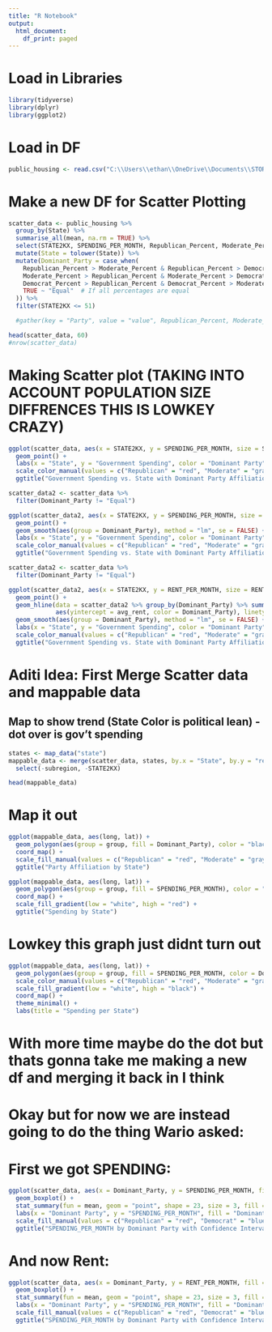 ```yaml
---
title: "R Notebook"
output:
  html_document:
    df_print: paged
---
```


# Load in Libraries
```r
library(tidyverse)
library(dplyr)
library(ggplot2)
```

# Load in DF
```r
public_housing <- read.csv("C:\\Users\\ethan\\OneDrive\\Documents\\STOR320\\Final Project\\messy_work\\finalDF.csv")
```

# Make a new DF for Scatter Plotting
```r
scatter_data <- public_housing %>%
  group_by(State) %>%
  summarise_all(mean, na.rm = TRUE) %>%
  select(STATE2KX, SPENDING_PER_MONTH, Republican_Percent, Moderate_Percent, Democrat_Percent, State, RENT_PER_MONTH) %>% 
  mutate(State = tolower(State)) %>%
  mutate(Dominant_Party = case_when(
    Republican_Percent > Moderate_Percent & Republican_Percent > Democrat_Percent ~ "Republican",
    Moderate_Percent > Republican_Percent & Moderate_Percent > Democrat_Percent ~ "Moderate",
    Democrat_Percent > Republican_Percent & Democrat_Percent > Moderate_Percent ~ "Democrat",
    TRUE ~ "Equal"  # If all percentages are equal
  )) %>%
  filter(STATE2KX <= 51)

  #gather(key = "Party", value = "value", Republican_Percent, Moderate_Percent, Democrat_Percent) %>%

head(scatter_data, 60)
#nrow(scatter_data)
```

# Making Scatter plot (TAKING INTO ACCOUNT POPULATION SIZE DIFFRENCES THIS IS LOWKEY CRAZY)
```r
ggplot(scatter_data, aes(x = STATE2KX, y = SPENDING_PER_MONTH, size = SPENDING_PER_MONTH, color = Dominant_Party)) +
  geom_point() +
  labs(x = "State", y = "Government Spending", color = "Dominant Party") +
  scale_color_manual(values = c("Republican" = "red", "Moderate" = "gray", "Democrat" = "blue", "Equal" = "purple")) +
  ggtitle("Government Spending vs. State with Dominant Party Affiliation")
```

```r
scatter_data2 <- scatter_data %>%
  filter(Dominant_Party != "Equal")

ggplot(scatter_data2, aes(x = STATE2KX, y = SPENDING_PER_MONTH, size = SPENDING_PER_MONTH, color = Dominant_Party)) +
  geom_point() +
  geom_smooth(aes(group = Dominant_Party), method = "lm", se = FALSE) +
  labs(x = "State", y = "Government Spending", color = "Dominant Party") +
  scale_color_manual(values = c("Republican" = "red", "Moderate" = "gray", "Democrat" = "blue", "Equal" = "purple")) +
  ggtitle("Government Spending vs. State with Dominant Party Affiliation")

```

```r
scatter_data2 <- scatter_data %>%
  filter(Dominant_Party != "Equal")

ggplot(scatter_data2, aes(x = STATE2KX, y = RENT_PER_MONTH, size = RENT_PER_MONTH, color = Dominant_Party)) +
  geom_point() +
  geom_hline(data = scatter_data2 %>% group_by(Dominant_Party) %>% summarise(avg_rent = mean(RENT_PER_MONTH)),
             aes(yintercept = avg_rent, color = Dominant_Party), linetype = "dashed") +
  geom_smooth(aes(group = Dominant_Party), method = "lm", se = FALSE) +
  labs(x = "State", y = "Government Spending", color = "Dominant Party") +
  scale_color_manual(values = c("Republican" = "red", "Moderate" = "gray", "Democrat" = "blue", "Equal" = "purple")) +
  ggtitle("Government Spending vs. State with Dominant Party Affiliation")
```


# Aditi Idea: First Merge Scatter data and mappable data
## Map to show trend (State Color is political lean) - dot over is gov't spending
```r
states <- map_data("state")
mappable_data <- merge(scatter_data, states, by.x = "State", by.y = "region", all = TRUE, na.rm=FALSE) %>%
  select(-subregion, -STATE2KX)

head(mappable_data)
```
# Map it out
```r
ggplot(mappable_data, aes(long, lat)) +
  geom_polygon(aes(group = group, fill = Dominant_Party), color = "black") + 
  coord_map() +
  scale_fill_manual(values = c("Republican" = "red", "Moderate" = "gray", "Democrat" = "blue", "Equal" = "purple")) +
  ggtitle("Party Affiliation by State")
```

```r
ggplot(mappable_data, aes(long, lat)) +
  geom_polygon(aes(group = group, fill = SPENDING_PER_MONTH), color = "black") + 
  coord_map() +
  scale_fill_gradient(low = "white", high = "red") +
  ggtitle("Spending by State")
```


# Lowkey this graph just didnt turn out
```r
ggplot(mappable_data, aes(long, lat)) +
  geom_polygon(aes(group = group, fill = SPENDING_PER_MONTH, color = Dominant_Party), size = 1) +
  scale_color_manual(values = c("Republican" = "red", "Moderate" = "gray", "Democrat" = "blue", "Equal" = "purple")) +
  scale_fill_gradient(low = "white", high = "black") +
  coord_map() +
  theme_minimal() +
  labs(title = "Spending per State")
```

# With more time maybe do the dot but thats gonna take me making a new df and merging it back in I think

# Okay but for now we are instead going to do the thing Wario asked:

# First we got SPENDING:
```r
ggplot(scatter_data, aes(x = Dominant_Party, y = SPENDING_PER_MONTH, fill = Dominant_Party)) +
  geom_boxplot() +
  stat_summary(fun = mean, geom = "point", shape = 23, size = 3, fill = "white") +
  labs(x = "Dominant Party", y = "SPENDING_PER_MONTH", fill = "Dominant Party") +
  scale_fill_manual(values = c("Republican" = "red", "Democrat" = "blue", "Equal" = "purple")) +
  ggtitle("SPENDING_PER_MONTH by Dominant Party with Confidence Intervals")
```

# And now Rent:
```r
ggplot(scatter_data, aes(x = Dominant_Party, y = RENT_PER_MONTH, fill = Dominant_Party)) +
  geom_boxplot() +
  stat_summary(fun = mean, geom = "point", shape = 23, size = 3, fill = "white") +
  labs(x = "Dominant Party", y = "SPENDING_PER_MONTH", fill = "Dominant Party") +
  scale_fill_manual(values = c("Republican" = "red", "Democrat" = "blue", "Equal" = "purple")) +
  ggtitle("SPENDING_PER_MONTH by Dominant Party with Confidence Intervals")
```

